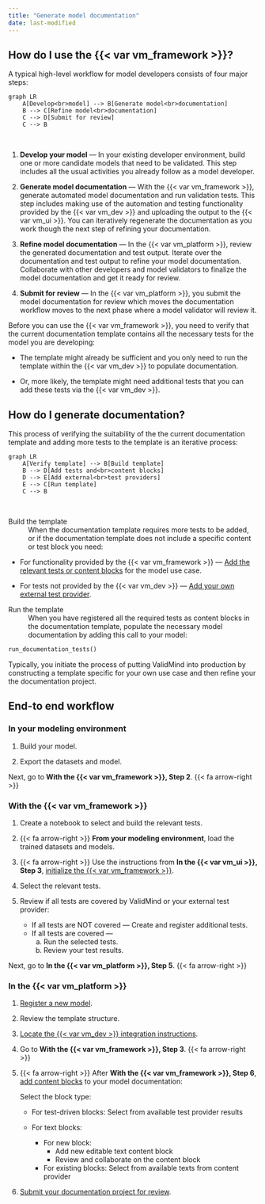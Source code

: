 ```yaml
---
title: "Generate model documentation"
date: last-modified
---
```


## How do I use the {{< var vm_framework >}}?

A typical high-level workflow for model developers consists of four major steps:

```mermaid
graph LR
    A[Develop<br>model] --> B[Generate model<br>documentation]
    B --> C[Refine model<br>documentation]
    C --> D[Submit for review]
    C --> B
```
<br> 

1. **Develop your model** — In your existing developer environment, build one or more candidate models that need to be validated. This step includes all the usual activities you already follow as a model developer. 

2. **Generate model documentation** — With the {{< var vm_framework >}}, generate automated model documentation and run validation tests. This step includes making use of the automation and testing functionality provided by the {{< var vm_dev >}} and uploading the output to the {{< var vm_ui >}}. You can iteratively regenerate the documentation as you work though the next step of refining your documentation.

3. **Refine model documentation** — In the {{< var vm_platform >}}, review the generated documentation and test output. Iterate over the documentation and test output to refine your model documentation. Collaborate with other developers and model validators to finalize the model documentation and get it ready for review. 

4. **Submit for review** — In the {{< var vm_platform >}}, you submit the model documentation for review which moves the documentation workflow moves to the next phase where a model validator will review it.

Before you can use the {{< var vm_framework >}}, you need to verify that the current documentation template contains all the necessary tests for the model you are developing: 

- The template might already be sufficient and you only need to run the template within the {{< var vm_dev >}} to populate documentation. 

- Or, more likely, the template might need additional tests that you can add these tests via the {{< var vm_dev >}}. 

## How do I generate documentation?

This process of verifying the suitability of the the current documentation template and adding more tests to the template is an iterative process:

```mermaid
graph LR
    A[Verify template] --> B[Build template]
    B --> D[Add tests and<br>content blocks]
    D --> E[Add external<br>test providers]
    E --> C[Run template]
    C --> B

```
<br>

Build the template
: When the documentation template requires more tests to be added, or if the documentation template does not include a specific content or test block you need: 
   
   - For functionality provided by the {{< var vm_framework >}} — [Add the relevant tests or content blocks](../../guide/model-documentation/work-with-content-blocks.qmd) for the model use case. 
    
   - For tests not provided by the {{< var vm_dev >}} — [Add your own external test provider](../../notebooks/code_samples/custom_tests/integrate_external_test_providers.ipynb).


Run the template
: When you have registered all the required tests as content blocks in the documentation template, populate the necessary model documentation by adding this call to your model:
   

   ```python
   run_documentation_tests()
   ```


::: {.callout-important title="ValidMind may not support all potential use cases or provide a universally applicable documentation template."}
 Typically, you initiate the process of putting ValidMind into production by constructing a template specific for your own use case and then refine your the documentation project.
:::

## End-to end workflow

### In your modeling environment

1. Build your model.

2. Export the datasets and model.

Next, go to **With the {{< var vm_framework >}}, Step 2**.  {{< fa arrow-right >}}

### With the {{< var vm_framework >}}

1. Create a notebook to select and build the relevant tests.

2. {{< fa arrow-right >}} **From your modeling environment**, load the trained datasets and models.

3. {{< fa arrow-right >}} Use the instructions from **In the {{< var vm_ui >}}, Step 3**, [initialize the {{< var vm_framework >}}](install-and-initialize-developer-framework.qmd).

4. Select the relevant tests.

5. Review if all tests are covered by ValidMind or your external test provider:
    
   - If all tests are NOT covered — Create and register additional tests.
   - If all tests are covered — 
      a. Run the selected tests.
      b. Review your test results. 

Next, go to **In the {{< var vm_platform >}}, Step 5**.  {{< fa arrow-right >}} 

### In the {{< var vm_platform >}}

1. [Register a new model](../../guide/model-inventory/register-models-in-model-inventory.qmd).

2. Review the template structure.

3. [Locate the {{< var vm_dev >}} integration instructions](install-and-initialize-developer-framework.qmd#locate-the-framework-integration-instructions). 
   
4.  Go to **With the {{< var vm_framework >}}, Step 3**. {{< fa arrow-right >}}

5. {{< fa arrow-right >}} After **With the {{< var vm_framework >}}, Step 6**, [add content blocks](../../guide/model-documentation/work-with-content-blocks.qmd) to your model documentation: 
   
   Select the block type:
   
      - For test-driven blocks: Select from available test provider results
      - For text blocks: 
         
         - For new block:
            - Add new editable text content block
            - Review and collaborate on the content block
         - For existing blocks: Select from available texts from content provider

6. [Submit your documentation project for review](../../guide/model-documentation/submit-for-approval.qmd).

